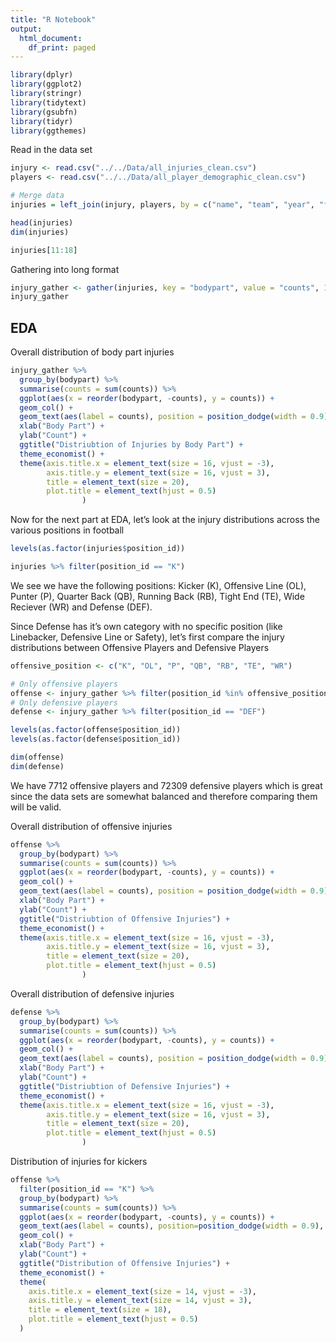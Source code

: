 ```yaml
---
title: "R Notebook"
output:
  html_document:
    df_print: paged
---
```


```r
library(dplyr)
library(ggplot2)
library(stringr)
library(tidytext)
library(gsubfn)
library(tidyr)
library(ggthemes)
```


Read in the data set
```r

injury <- read.csv("../../Data/all_injuries_clean.csv")
players <- read.csv("../../Data/all_player_demographic_clean.csv")

# Merge data
injuries = left_join(injury, players, by = c("name", "team", "year", "full_team"))
```

```r
head(injuries)
dim(injuries)
```


```r
injuries[11:18]
```

Gathering into long format
```r
injury_gather <- gather(injuries, key = "bodypart", value = "counts", 11:18)
injury_gather
```

## EDA

Overall distribution of body part injuries
```r
injury_gather %>% 
  group_by(bodypart) %>%
  summarise(counts = sum(counts)) %>%
  ggplot(aes(x = reorder(bodypart, -counts), y = counts)) +
  geom_col() + 
  geom_text(aes(label = counts), position = position_dodge(width = 0.9), vjust = -0.25, fontface = 'bold') +
  xlab("Body Part") +
  ylab("Count") +
  ggtitle("Distriubtion of Injuries by Body Part") +
  theme_economist() +
  theme(axis.title.x = element_text(size = 16, vjust = -3),
        axis.title.y = element_text(size = 16, vjust = 3),
        title = element_text(size = 20),
        plot.title = element_text(hjust = 0.5)
                )
```



Now for the next part at EDA, let's look at the injury distributions across the various positions in football
```r
levels(as.factor(injuries$position_id))
```

```r
injuries %>% filter(position_id == "K")
```



We see we have the following positions: Kicker (K), Offensive Line (OL), Punter (P), Quarter Back (QB), Running Back (RB), Tight End (TE), Wide Reciever (WR) and Defense (DEF).

Since Defense has it's own category with no specific position (like Linebacker, Defensive Line or Safety), let's first compare the injury distributions between Offensive Players and Defensive Players

```r
offensive_position <- c("K", "OL", "P", "QB", "RB", "TE", "WR")

# Only offensive players
offense <- injury_gather %>% filter(position_id %in% offensive_position)
# Only defensive players
defense <- injury_gather %>% filter(position_id == "DEF") 

levels(as.factor(offense$position_id))
levels(as.factor(defense$position_id))

dim(offense)
dim(defense)
```

We have 7712 offensive players and 72309 defensive players which is great since the data sets are somewhat balanced and therefore comparing them will be valid. 


Overall distribution of offensive injuries
```r
offense %>% 
  group_by(bodypart) %>%
  summarise(counts = sum(counts)) %>%
  ggplot(aes(x = reorder(bodypart, -counts), y = counts)) +
  geom_col() +
  geom_text(aes(label = counts), position = position_dodge(width = 0.9), vjust = -0.25, fontface = 'bold') +
  xlab("Body Part") +
  ylab("Count") +
  ggtitle("Distriubtion of Offensive Injuries") +
  theme_economist() +
  theme(axis.title.x = element_text(size = 16, vjust = -3),
        axis.title.y = element_text(size = 16, vjust = 3),
        title = element_text(size = 20),
        plot.title = element_text(hjust = 0.5)
                )
```



Overall distribution of defensive injuries
```r
defense %>% 
  group_by(bodypart) %>%
  summarise(counts = sum(counts)) %>%
  ggplot(aes(x = reorder(bodypart, -counts), y = counts)) +
  geom_col() +
  geom_text(aes(label = counts), position = position_dodge(width = 0.9), vjust = -0.25, fontface = 'bold') +
  xlab("Body Part") +
  ylab("Count") +
  ggtitle("Distriubtion of Defensive Injuries") +
  theme_economist() +
  theme(axis.title.x = element_text(size = 16, vjust = -3),
        axis.title.y = element_text(size = 16, vjust = 3),
        title = element_text(size = 20),
        plot.title = element_text(hjust = 0.5)
                )
```



Distribution of injuries for kickers
```r
offense %>% 
  filter(position_id == "K") %>%
  group_by(bodypart) %>%
  summarise(counts = sum(counts)) %>%
  ggplot(aes(x = reorder(bodypart, -counts), y = counts)) +
  geom_text(aes(label = counts), position=position_dodge(width = 0.9), vjust = -0.25, fontface='bold') +
  geom_col() +
  xlab("Body Part") +
  ylab("Count") +
  ggtitle("Distribution of Offensive Injuries") +
  theme_economist() +
  theme(
    axis.title.x = element_text(size = 14, vjust = -3),
    axis.title.y = element_text(size = 14, vjust = 3),
    title = element_text(size = 18),
    plot.title = element_text(hjust = 0.5)
  )
```






